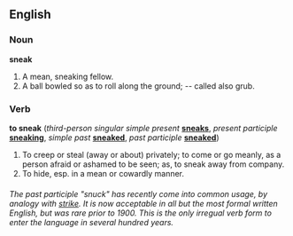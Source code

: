 ==English==

===Noun===

'''sneak'''

#A mean, sneaking fellow.
#A ball bowled so as to roll along the ground; -- called also grub.

===Verb===
{{inuse}}

'''to sneak''' (''third-person singular simple present'' '''[[sneaks]]''', ''present participle'' '''[[sneaking]]''', ''simple past'' '''[[sneaked]]''', ''past participle'' '''[[sneaked]]''')

#To creep or steal (away or about) privately; to come or go meanly, as a person afraid or ashamed to be seen; as, to sneak away from company.
#To hide, esp. in a mean or cowardly manner.

===={{usage}}====
''The past participle "snuck" has recently come into common usage, by analogy with [[strike]]. It is now acceptable in all but the most formal written English, but was rare prior to 1900. This is the only irregual verb form to enter the language in several hundred years.''